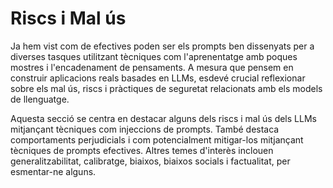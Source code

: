 # Riscs i Mal ús


Ja hem vist com de efectives poden ser els prompts ben dissenyats per a diverses tasques utilitzant tècniques com l'aprenentatge amb poques mostres i l'encadenament de pensaments. A mesura que pensem en construir aplicacions reals basades en LLMs, esdevé crucial reflexionar sobre els mal ús, riscs i pràctiques de seguretat relacionats amb els models de llenguatge.

Aquesta secció se centra en destacar alguns dels riscs i mal ús dels LLMs mitjançant tècniques com injeccions de prompts. També destaca comportaments perjudicials i com potencialment mitigar-los mitjançant tècniques de prompts efectives. Altres temes d'interès inclouen generalitzabilitat, calibratge, biaixos, biaixos socials i factualitat, per esmentar-ne alguns.

<ContentFileNames section="risks" lang="ca"/>